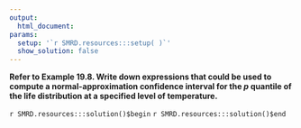 ```yaml
---
output:
  html_document:
params:
  setup: '`r SMRD.resources:::setup( )`'
  show_solution: false
---
```


__Refer to Example 19.8.  Write down expressions that could be used to compute a normal-approximation confidence interval for the $p$ quantile of the life distribution at a specified level of temperature.__

`r SMRD.resources:::solution()$begin`
`r SMRD.resources:::solution()$end`
